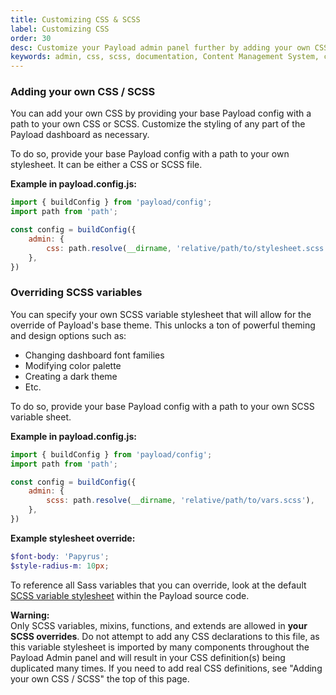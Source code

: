 ```yaml
---
title: Customizing CSS & SCSS
label: Customizing CSS
order: 30
desc: Customize your Payload admin panel further by adding your own CSS or SCSS style sheet to the configuration, powerful theme and design options are waiting for you.
keywords: admin, css, scss, documentation, Content Management System, cms, headless, javascript, node, react, express
---
```


### Adding your own CSS / SCSS

You can add your own CSS by providing your base Payload config with a path to your own CSS or SCSS. Customize the styling of any part of the Payload dashboard as necessary.

To do so, provide your base Payload config with a path to your own stylesheet. It can be either a CSS or SCSS file.

**Example in payload.config.js:**
```js
import { buildConfig } from 'payload/config';
import path from 'path';

const config = buildConfig({
	admin: {
		css: path.resolve(__dirname, 'relative/path/to/stylesheet.scss'),
	},
})
```

### Overriding SCSS variables

You can specify your own SCSS variable stylesheet that will allow for the override of Payload's base theme. This unlocks a ton of powerful theming and design options such as:

- Changing dashboard font families
- Modifying color palette
- Creating a dark theme
- Etc.

To do so, provide your base Payload config with a path to your own SCSS variable sheet.

**Example in payload.config.js:**
```js
import { buildConfig } from 'payload/config';
import path from 'path';

const config = buildConfig({
	admin: {
		scss: path.resolve(__dirname, 'relative/path/to/vars.scss'),
	},
})
```

**Example stylesheet override:**
```scss
$font-body: 'Papyrus';
$style-radius-m: 10px;
```

To reference all Sass variables that you can override, look at the default [SCSS variable stylesheet](https://github.com/payloadcms/payload/blob/master/src/admin/scss/vars.scss) within the Payload source code.

<Banner type="error">
	<strong>Warning:</strong><br />
	Only SCSS variables, mixins, functions, and extends are allowed in <strong>your SCSS overrides</strong>. Do not attempt to add any CSS declarations to this file, as this variable stylesheet is imported by many components throughout the Payload Admin panel and will result in your CSS definition(s) being duplicated many times. If you need to add real CSS definitions, see "Adding your own CSS / SCSS" the top of this page.
</Banner>
